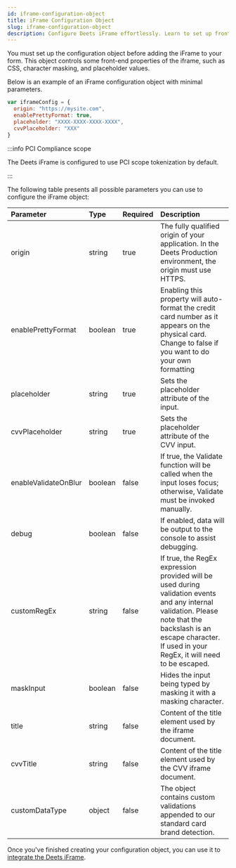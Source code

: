 ```yaml
---
id: iframe-configuration-object
title: iFrame Configuration Object
slug: iframe-configuration-object
description: Configure Deets iFrame effortlessly. Learn to set up front-end properties like CSS, character masking, and placeholders for a seamless integration
---
```


You must set up the configuration object before adding the iFrame to your form. This object controls some front-end properties of the iframe, such as CSS, character masking, and placeholder values.

Below is an example of an iFrame configuration object with minimal parameters. 

```javascript Javascript
var iframeConfig = {
  origin: "https://mysite.com",
  enablePrettyFormat: true,
  placeholder: "XXXX-XXXX-XXXX-XXXX",
  cvvPlaceholder: "XXX"
}
```
:::info PCI Compliance scope

The Deets iFrame is configured to use PCI scope tokenization by default.

:::

The following table presents all possible parameters you can use to configure the iFrame object:

| Parameter            | Type    | Required | Description                                                                                                                                                                                                         |
| :------------------- | :------ | :------- | :------------------------------------------------------------------------------------------------------------------------------------------------------------------------------------------------------------------ |
| origin               | string  | true     | The fully qualified origin of your application. In the Deets Production environment, the origin must use HTTPS.                                                                                                     |
| enablePrettyFormat   | boolean | true     | Enabling this property will auto-format the credit card number as it appears on the physical card. Change to false if you want to do your own formatting                                                            |
| placeholder          | string  | true     | Sets the placeholder attribute of the input.                                                                                                                                                                        |
| cvvPlaceholder       | string  | true     | Sets the placeholder attribute of the CVV input.                                                                                                                                                                    |
| enableValidateOnBlur | boolean | false    | If true, the Validate function will be called when the input loses focus; otherwise, Validate must be invoked manually.                                                                                             |
| debug                | boolean | false    | If enabled, data will be output to the console to assist debugging.                                                                                                                                                 |
| customRegEx          | string  | false    | If true, the RegEx expression provided will be used during validation events and any internal validation. Please note that the backslash is an escape character. If used in your RegEx, it will need to be escaped. |
| maskInput            | boolean | false    | Hides the input being typed by masking it with a masking character.                                                                                                                                                 |
| title                | string  | false    | Content of the title element used by the iframe document.                                                                                                                                                           |
| cvvTitle             | string  | false    | Content of the title element used by the CVV iframe document.                                                                                                                                                       |
| customDataType       | object  | false    | The object contains custom validations appended to our standard card brand detection.                                                          |

Once you've finished creating your configuration object, you can use it to [integrate the Deets iFrame](/integration/integrating-deets-iframe).